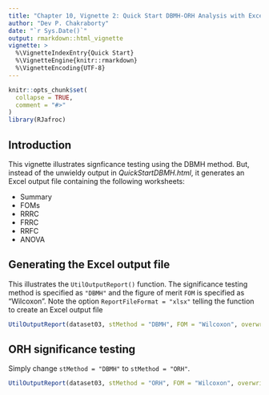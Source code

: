 ```yaml
---
title: "Chapter 10, Vignette 2: Quick Start DBMH-ORH Analysis with Excel Output"
author: "Dev P. Chakraborty"
date: "`r Sys.Date()`"
output: rmarkdown::html_vignette
vignette: >
  %\VignetteIndexEntry{Quick Start}
  %\VignetteEngine{knitr::rmarkdown}
  %\VignetteEncoding{UTF-8}
---
```


```r
knitr::opts_chunk$set(
  collapse = TRUE,
  comment = "#>"
)
library(RJafroc)
```

## Introduction
This vignette illustrates signficance testing using the DBMH method. But, 
instead of the unwieldy output in *QuickStartDBMH.html*, it generates an 
Excel output file containing the following worksheets:

* Summary
* FOMs
* RRRC
* FRRC
* RRFC
* ANOVA


## Generating the Excel output file

This illustrates the `UtilOutputReport()` function. The significance testing method is specified as `"DBMH"`
and the figure of merit `FOM` is specified as "Wilcoxon". Note the option `ReportFileFormat = "xlsx"` telling
the function to create an Excel output file

```r
UtilOutputReport(dataset03, stMethod = "DBMH", FOM = "Wilcoxon", overwrite = TRUE, ReportFileName = "DBMH.xlsx", ReportFileFormat = "xlsx")
```             


## ORH significance testing
Simply change `stMethod = "DBMH"` to `stMethod = "ORH"`.


```r
UtilOutputReport(dataset03, stMethod = "ORH", FOM = "Wilcoxon", overwrite = TRUE, ReportFileName = "ORH.xlsx", ReportFileFormat = "xlsx")
```             


